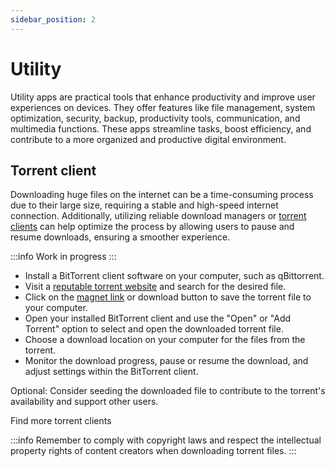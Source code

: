```yaml
---
sidebar_position: 2
---
```


# Utility

Utility apps are practical tools that enhance productivity and improve user experiences on devices. They offer features like file management, system optimization, security, backup, productivity tools, communication, and multimedia functions. These apps streamline tasks, boost efficiency, and contribute to a more organized and productive digital environment.

## Torrent client

Downloading huge files on the internet can be a time-consuming process due to their large size, requiring a stable and high-speed internet connection. Additionally, utilizing reliable download managers or [torrent clients](https://www.techslang.com/torrenting-what-is-it-and-how-does-it-work/) can help optimize the process by allowing users to pause and resume downloads, ensuring a smoother experience.

<tab>
<tabitem value="Desktop">

<visit link="https://www.qbittorrent.org/" title="qBittorrent">

<thumb
  children="qBittorrent is a popular, user-friendly, and free BitTorrent client that enables easy and efficient file downloading through the BitTorrent protocol."
  src="app_icons/qbit.svg"
/>

</visit>

   </tabitem>
   <tabitem value="Android">

:::info
Work in progress
:::

  </tabitem>
 </tab>
<expand title="Downloading torrent files">

- Install a BitTorrent client software on your computer, such as qBittorrent.
- Visit a [reputable torrent website](https://codebeautify.org/base64-decode?input=aHR0cHM6Ly93d3cuZm1oeS5tbC90b3JyZW50cGlyYWN5Z3VpZGUjdG9ycmVudC1zaXRlcw==) and search for the desired file.
- Click on the [magnet link](https://www.howtogeek.com/764859/what-is-a-magnet-link-and-how-do-you-use-one/) or download button to save the torrent file to your computer.
- Open your installed BitTorrent client and use the "Open" or "Add Torrent" option to select and open the downloaded torrent file.
- Choose a download location on your computer for the files from the torrent.
- Monitor the download progress, pause or resume the download, and adjust settings within the BitTorrent client.

Optional: Consider seeding the downloaded file to contribute to the torrent's availability and support other users.

<more link="https://alternativeto.net/software/qbittorrent/">
  Find more torrent clients
</more>

<br />

:::info
Remember to comply with copyright laws and respect the intellectual property rights of content creators when downloading torrent files.
:::

</expand>
